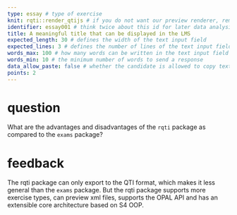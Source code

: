 ```yaml
---
type: essay # type of exercise
knit: rqti::render_qtijs # if you do not want our preview renderer, remove this
identifier: essay001 # think twice about this id for later data analysis!
title: A meaningful title that can be displayed in the LMS
expected_length: 30 # defines the width of the text input field
expected_lines: 3 # defines the number of lines of the text input field
words_max: 100 # how many words can be written in the text input field
words_min: 10 # the minimum number of words to send a response
data_allow_paste: false # whether the candidate is allowed to copy text from the clipboard
points: 2
---
```


# question

What are the advantages and disadvantages of the `rqti` package as compared to the `exams` package?

# feedback

The rqti package can only export to the QTI format, which makes it less general than the `exams` package. But the rqti package supports more exercise types, can preview xml files, supports the OPAL API and has an extensible core architecture based on S4 OOP.
